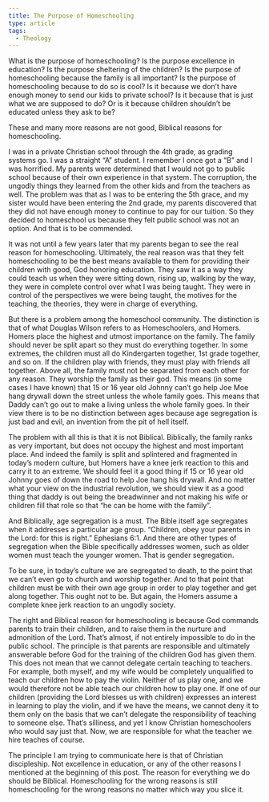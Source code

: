 ```yaml
---
title: The Purpose of Homeschooling
type: article
tags:
  - Theology
---
```


What is the purpose of homeschooling? Is the purpose excellence in education? Is the purpose sheltering of the children? Is the purpose of homeschooling because the family is all important? Is the purpose of homeschooling because to do so is cool? Is it because we don’t have enough money to send our kids to private school? Is it because that is just what we are supposed to do? Or is it because children shouldn’t be educated unless they ask to be?

These and many more reasons are not good, Biblical reasons for homeschooling.

I was in a private Christian school through the 4th grade, as grading systems go. I was a straight “A” student. I remember I once got a “B” and I was horrified. My parents were determined that I would not go to public school because of their own experience in that system. The corruption, the ungodly things they learned from the other kids and from the teachers as well. The problem was that as I was to be entering the 5th grace, and my sister would have been entering the 2nd grade, my parents discovered that they did not have enough money to continue to pay for our tuition. So they decided to homeschool us because they felt public school was not an option. And that is to be commended.

It was not until a few years later that my parents began to see the real reason for homeschooling. Ultimately, the real reason was that they felt homeschooling to be the best means available to them for providing their children with good, God honoring education. They saw it as a way they could teach us when they were sitting down, rising up, walking by the way, they were in complete control over what I was being taught. They were in control of the perspectives we were being taught, the motives for the teaching, the theories, they were in charge of everything.

But there is a problem among the homeschool community. The distinction is that of what Douglas Wilson refers to as Homeschoolers, and Homers. Homers place the highest and utmost importance on the family. The family should never be split apart so they must do everything together. In some extremes, the children must all do Kindergarten together, 1st grade together, and so on. If the children play with friends, they must play with friends all together. Above all, the family must not be separated from each other for any reason. They worship the family as their god. This means (in some cases I have known) that 15 or 16 year old Johnny can’t go help Joe Moe hang drywall down the street unless the whole family goes. This means that Daddy can’t go out to make a living unless the whole family goes. In their view there is to be no distinction between ages because age segregation is just bad and evil, an invention from the pit of hell itself.

The problem with all this is that it is not Biblical. Biblically, the family ranks as very important, but does not occupy the highest and most important place. And indeed the family is split and splintered and fragmented in today’s modern culture, but Homers have a knee jerk reaction to this and carry it to an extreme. We should feel it a good thing if 15 or 16 year old Johnny goes of down the road to help Joe hang his drywall. And no matter what your view on the industrial revolution, we should view it as a good thing that daddy is out being the breadwinner and not making his wife or children fill that role so that “he can be home with the family”.

And Biblically, age segregation is a must. The Bible itself age segregates when it addresses a particular age group. “Children, obey your parents in the Lord: for this is right.” Ephesians 6:1. And there are other types of segregation when the Bible specifically addresses women, such as older women must teach the younger women. That is gender segregation.

To be sure, in today’s culture we are segregated to death, to the point that we can’t even go to church and worship together. And to that point that children must be with their own age group in order to play together and get along together. This ought not to be. But again, the Homers assume a complete knee jerk reaction to an ungodly society.

The right and Biblical reason for homeschooling is because God commands parents to train their children, and to raise them in the nurture and admonition of the Lord. That’s almost, if not entirely impossible to do in the public school. The principle is that parents are responsible and ultimately answerable before God for the training of the children God has given them. This does not mean that we cannot delegate certain teaching to teachers. For example, both myself, and my wife would be completely unqualified to teach our children how to pay the violin. Neither of us play one, and we would therefore not be able teach our children how to play one. If one of our children (providing the Lord blesses us with children) expresses an interest in learning to play the violin, and if we have the means, we cannot deny it to them only on the basis that we can’t delegate the responsibility of teaching to someone else. That’s silliness, and yet I know Christian homeschoolers who would say just that. Now, we are responsible for what the teacher we hire teaches of course.

The principle I am trying to communicate here is that of Christian discipleship. Not excellence in education, or any of the other reasons I mentioned at the beginning of this post. The reason for everything we do should be Biblical. Homeschooling for the wrong reasons is still homeschooling for the wrong reasons no matter which way you slice it.
